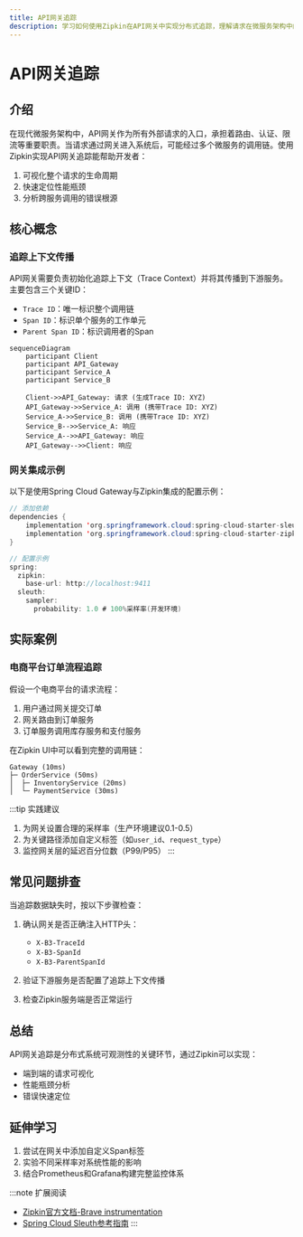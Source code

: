 ```yaml
---
title: API网关追踪
description: 学习如何使用Zipkin在API网关中实现分布式追踪，理解请求在微服务架构中的流转路径
---
```


# API网关追踪

## 介绍

在现代微服务架构中，API网关作为所有外部请求的入口，承担着路由、认证、限流等重要职责。当请求通过网关进入系统后，可能经过多个微服务的调用链。使用Zipkin实现API网关追踪能帮助开发者：

1. 可视化整个请求的生命周期
2. 快速定位性能瓶颈
3. 分析跨服务调用的错误根源

## 核心概念

### 追踪上下文传播

API网关需要负责初始化追踪上下文（Trace Context）并将其传播到下游服务。主要包含三个关键ID：

- `Trace ID`：唯一标识整个调用链
- `Span ID`：标识单个服务的工作单元
- `Parent Span ID`：标识调用者的Span

```mermaid
sequenceDiagram
    participant Client
    participant API_Gateway
    participant Service_A
    participant Service_B

    Client->>API_Gateway: 请求 (生成Trace ID: XYZ)
    API_Gateway->>Service_A: 调用 (携带Trace ID: XYZ)
    Service_A->>Service_B: 调用 (携带Trace ID: XYZ)
    Service_B-->>Service_A: 响应
    Service_A-->>API_Gateway: 响应
    API_Gateway-->>Client: 响应
```

### 网关集成示例

以下是使用Spring Cloud Gateway与Zipkin集成的配置示例：

```java
// 添加依赖
dependencies {
    implementation 'org.springframework.cloud:spring-cloud-starter-sleuth'
    implementation 'org.springframework.cloud:spring-cloud-starter-zipkin'
}

// 配置示例
spring:
  zipkin:
    base-url: http://localhost:9411
  sleuth:
    sampler:
      probability: 1.0 # 100%采样率(开发环境)
```

## 实际案例

### 电商平台订单流程追踪

假设一个电商平台的请求流程：

1. 用户通过网关提交订单
2. 网关路由到订单服务
3. 订单服务调用库存服务和支付服务

在Zipkin UI中可以看到完整的调用链：

```
Gateway (10ms)
├─ OrderService (50ms)
│  ├─ InventoryService (20ms)
│  └─ PaymentService (30ms)
```

:::tip 实践建议
1. 为网关设置合理的采样率（生产环境建议0.1-0.5）
2. 为关键路径添加自定义标签（如`user_id`、`request_type`）
3. 监控网关层的延迟百分位数（P99/P95）
:::

## 常见问题排查

当追踪数据缺失时，按以下步骤检查：

1. 确认网关是否正确注入HTTP头：
   - `X-B3-TraceId`
   - `X-B3-SpanId`
   - `X-B3-ParentSpanId`

2. 验证下游服务是否配置了追踪上下文传播

3. 检查Zipkin服务端是否正常运行

## 总结

API网关追踪是分布式系统可观测性的关键环节，通过Zipkin可以实现：

- 端到端的请求可视化
- 性能瓶颈分析
- 错误快速定位

## 延伸学习

1. 尝试在网关中添加自定义Span标签
2. 实验不同采样率对系统性能的影响
3. 结合Prometheus和Grafana构建完整监控体系

:::note 扩展阅读
- [Zipkin官方文档-Brave instrumentation](https://github.com/openzipkin/brave)
- [Spring Cloud Sleuth参考指南](https://spring.io/projects/spring-cloud-sleuth)
:::